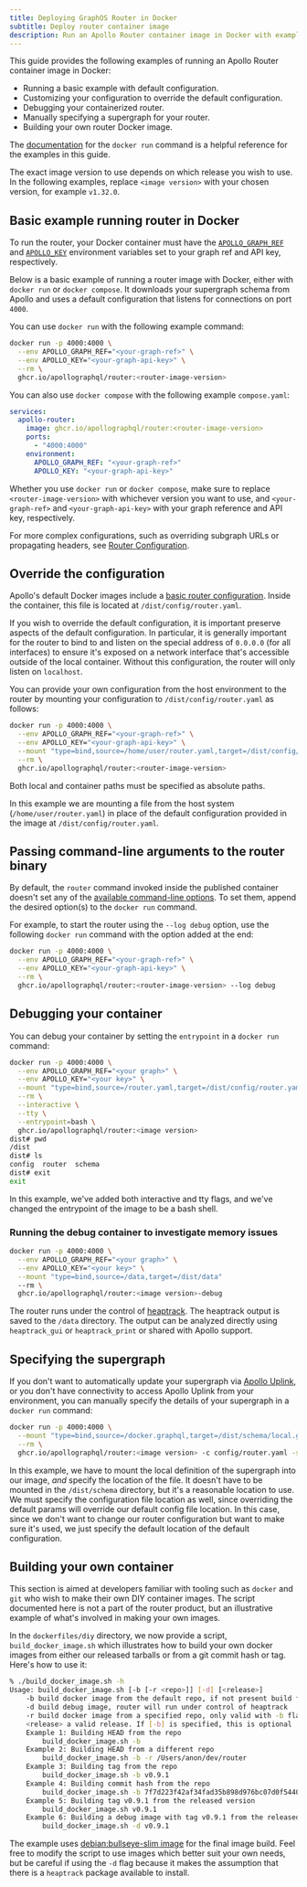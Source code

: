 ```yaml
---
title: Deploying GraphOS Router in Docker
subtitle: Deploy router container image
description: Run an Apollo Router container image in Docker with examples covering basic setup, configuration overrides, debugging, and building custom Docker images.
---
```



This guide provides the following examples of running an Apollo Router container image in Docker:

* Running a basic example with default configuration.
* Customizing your configuration to override the default configuration.
* Debugging your containerized router.
* Manually specifying a supergraph for your router.
* Building your own router Docker image.

The [documentation](https://docs.docker.com/engine/reference/run/) for the `docker run` command is a helpful reference for the examples in this guide.

The exact image version to use depends on which release you wish to use. In the following examples, replace `<image version>` with your chosen version, for example `v1.32.0`.

<ElasticNotice />

## Basic example running router in Docker

To run the router, your Docker container must have the [`APOLLO_GRAPH_REF`](/router/configuration/overview#apollo_graph_ref) and [`APOLLO_KEY`](/router/configuration/overview#apollo_key) environment variables set to your graph ref and API key, respectively.

Below is a basic example of running a router image with Docker, either with `docker run` or `docker compose`. It downloads your supergraph schema from Apollo and uses a default configuration that listens for connections on port `4000`.

You can use `docker run` with the following example command:

```bash title="Docker"
docker run -p 4000:4000 \
  --env APOLLO_GRAPH_REF="<your-graph-ref>" \
  --env APOLLO_KEY="<your-graph-api-key>" \
  --rm \
  ghcr.io/apollographql/router:<router-image-version>
```

You can also use `docker compose` with the following example `compose.yaml`:

```yaml title="compose.yaml"
services:
  apollo-router:
    image: ghcr.io/apollographql/router:<router-image-version>
    ports:
      - "4000:4000"
    environment:
      APOLLO_GRAPH_REF: "<your-graph-ref>"
      APOLLO_KEY: "<your-graph-api-key>"
```

Whether you use `docker run` or `docker compose`, make sure to replace `<router-image-version>` with whichever version you want to use, and `<your-graph-ref>` and `<your-graph-api-key>` with your graph reference and API key, respectively.

For more complex configurations, such as overriding subgraph URLs or propagating headers, see [Router Configuration](/router/configuration/overview/).

## Override the configuration

Apollo's default Docker images include a [basic router configuration](https://github.com/apollographql/router/blob/main/dockerfiles/router.yaml). Inside the container, this file is located at `/dist/config/router.yaml`.

If you wish to override the default configuration, it is important preserve aspects of the default configuration. In particular, it is generally important for the router to bind to and listen on the special address of `0.0.0.0` (for all interfaces) to ensure it's exposed on a network interface that's accessible outside of the local container. Without this configuration, the router will only listen on `localhost`.

You can provide your own configuration from the host environment to the router by mounting your configuration to `/dist/config/router.yaml` as follows:

```bash {4}
docker run -p 4000:4000 \
  --env APOLLO_GRAPH_REF="<your-graph-ref>" \
  --env APOLLO_KEY="<your-graph-api-key>" \
  --mount "type=bind,source=/home/user/router.yaml,target=/dist/config/router.yaml" \
  --rm \
  ghcr.io/apollographql/router:<router-image-version>
```

<Note>

Both local and container paths must be specified as absolute paths.

</Note>

In this example we are mounting a file from the host system (`/home/user/router.yaml`) in place of the default configuration provided in the image at `/dist/config/router.yaml`.

## Passing command-line arguments to the router binary

By default, the `router` command invoked inside the published container doesn't set any of the [available command-line options](/router/configuration/overview#command-line-options). To set them, append the desired option(s) to the `docker run` command. 

For example, to start the router using the `--log debug` option, use the following `docker run` command with the option added at the end:

```bash {5}
docker run -p 4000:4000 \
  --env APOLLO_GRAPH_REF="<your-graph-ref>" \
  --env APOLLO_KEY="<your-graph-api-key>" \
  --rm \
  ghcr.io/apollographql/router:<router-image-version> --log debug
```

## Debugging your container

You can debug your container by setting the `entrypoint` in a `docker run` command:

```bash
docker run -p 4000:4000 \
  --env APOLLO_GRAPH_REF="<your graph>" \
  --env APOLLO_KEY="<your key>" \
  --mount "type=bind,source=/router.yaml,target=/dist/config/router.yaml" \
  --rm \
  --interactive \
  --tty \
  --entrypoint=bash \
  ghcr.io/apollographql/router:<image version>
dist# pwd
/dist
dist# ls
config	router	schema
dist# exit
exit
```

In this example, we've added both interactive and tty flags, and we've changed the entrypoint of the image to be a bash shell.

### Running the debug container to investigate memory issues

```bash
docker run -p 4000:4000 \
  --env APOLLO_GRAPH_REF="<your graph>" \
  --env APOLLO_KEY="<your key>" \
  --mount "type=bind,source=/data,target=/dist/data"
  --rm \
  ghcr.io/apollographql/router:<image version>-debug
```

The router runs under the control of [heaptrack](https://github.com/KDE/heaptrack). The heaptrack output is saved to the `/data` directory. The output can be analyzed directly using `heaptrack_gui` or `heaptrack_print` or shared with Apollo support.

## Specifying the supergraph

If you don't want to automatically update your supergraph via [Apollo Uplink](/federation/managed-federation/uplink/), or you don't have connectivity to access Apollo Uplink from your environment, you can manually specify the details of your supergraph in a `docker run` command:

```bash
docker run -p 4000:4000 \
  --mount "type=bind,source=/docker.graphql,target=/dist/schema/local.graphql" \
  --rm \
  ghcr.io/apollographql/router:<image version> -c config/router.yaml -s schema/local.graphql
```

In this example, we have to mount the local definition of the supergraph into our image, _and_ specify the location of the file. It doesn't have to be mounted in the `/dist/schema` directory, but it's a reasonable location to use. We must specify the configuration file location as well, since overriding the default params will override our default config file location. In this case, since we don't want to change our router configuration but want to make sure it's used, we just specify the default location of the default configuration.

## Building your own container

<Note>

This section is aimed at developers familiar with tooling such as `docker` and `git` who wish to make their own DIY container images. The script documented here is not a part of the router product, but an illustrative example of what's involved in making your own images.

</Note>

In the `dockerfiles/diy` directory, we now provide a script, `build_docker_image.sh` which illustrates how to build your own docker images from either our released tarballs or from a git commit hash or tag. Here's how to use it:

```bash
% ./build_docker_image.sh -h
Usage: build_docker_image.sh [-b [-r <repo>]] [-d] [<release>]
	-b build docker image from the default repo, if not present build from a released version
	-d build debug image, router will run under control of heaptrack
	-r build docker image from a specified repo, only valid with -b flag
	<release> a valid release. If [-b] is specified, this is optional
	Example 1: Building HEAD from the repo
		build_docker_image.sh -b
	Example 2: Building HEAD from a different repo
		build_docker_image.sh -b -r /Users/anon/dev/router
	Example 3: Building tag from the repo
		build_docker_image.sh -b v0.9.1
	Example 4: Building commit hash from the repo
		build_docker_image.sh -b 7f7d223f42af34fad35b898d976bc07d0f5440c5
	Example 5: Building tag v0.9.1 from the released version
		build_docker_image.sh v0.9.1
	Example 6: Building a debug image with tag v0.9.1 from the released version
		build_docker_image.sh -d v0.9.1
```

The example uses [debian:bullseye-slim image](https://hub.docker.com/_/debian/) for the final image build. Feel free to modify the script to use images which better suit your own needs, but be careful if using the `-d` flag because it makes the assumption that there is a `heaptrack` package available to install.
